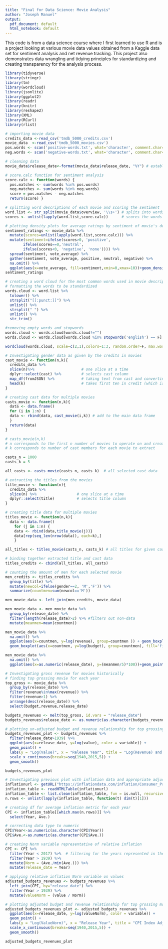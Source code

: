 ```yaml
---
title: "Final for Data Science: Movie Analysis"
author: "Joseph Manuel"
output:
  pdf_document: default
  html_notebook: default
---
```

This code is from a data science course where I first learned to use R and is a project 
looking at various movie data values obtained from a Kaggle data set for sentiment 
analysis and net revenue tracking. This project also demonstrates data wrangling and
tidying principles for standardizing and creating transparency for the analysis process.
```r
library(tidyverse)
library(stringr)
library(tm)
library(wordcloud)
library(jsonlite)
library(ggplot2)
library(readr)
library(knitr)
library(reshape2)
library(XML)
library(RCurl)
library(rlist)

# importing movie data
credits_data <-read_csv('tmdb_5000_credits.csv')
movie_data  <-read_csv('tmdb_5000_movies.csv')
pos.words <- scan('positive-words.txt', what='character', comment.char=',')
neg.words <- scan('negative-words.txt', what='character', comment.char=',')

# cleaning data
movie_data$release_date<-format(movie_data$release_date, "%Y") # establishing years on release date

# score.calc function for sentiment analysis
score.calc <- function(words) {
  pos.matches <- sum(words %in% pos.words)
  neg.matches <- sum(words %in% neg.words)
  score = pos.matches - neg.matches
  return(score) }
```

```r
# splitting word descriptions of each movie and scoring the sentiment
word.list <- str_split(movie_data$overview, '\\s+') # splits into words at the space
scores <- unlist(lapply(word.list,score.calc))      # scores the words for each description

# plotting density plots for average ratings by sentiment of movie's description 
sentiment_ratings <- movie_data %>%
  mutate(scores=unlist(lapply(word.list,score.calc))) %>%
  mutate(sentiment=ifelse(scores>0, 'positive',
        ifelse(scores==0,'neutral',
        ifelse(scores<0, 'negative', 'none')))) %>% 
  spread(sentiment, vote_average) %>%
  gather(sentiment, vote_average, positive, neutral, negative) %>%
  na.omit() %>%
  ggplot(aes(x=vote_average, fill=sentiment,xmin=0,xmax=10))+geom_density(alpha=0.2)
sentiment_ratings
```
```r
# creating a word cloud for the most common words used in movie descriptions
# formatting the words to be standardized
words.cloud <- word.list %>%
  tolower() %>% 
  strsplit("[[:punct:]]") %>%  
  unlist() %>%  
  strsplit(" ") %>% 
  unlist() %>%  
  str_trim()  

#removing empty words and stopwords
words.cloud <- words.cloud[words.cloud!=""]  
words.cloud <- words.cloud[words.cloud %in% stopwords('english') == F]

wordcloud(words.cloud, scale=c(2,1),colors=1:3, random.order=F, max.words=100, rot.per=.25)
```
```r
# Investigating gender data as given by the credits in movies
cast_movie <- function(n,k){
  credits_data %>%  
  slice(n)%>%                     # one slice at a time
  dplyr::select(cast) %>%         # selects cast column
  map_df(fromJSON) %>%            # taking text from cast and converting it to data frame
  head(k)                         # takes first ten in credit (which is ordered by prevalance)
}

# creating cast data for multiple movies
casts_movie <- function(n,k){
  data <- data.frame()
  for (i in 1:n) {
  data <- rbind(data, cast_movie(i,k)) # add to the main data frame
  }
  return(data)
}

# casts_movie(n,k)
# n corresponds to the first n number of movies to operate on and create the df from
# k corresponds to number of cast members for each movie to extract

casts_n = 1000
casts_k = 5

all_casts <- casts_movie(casts_n, casts_k)  # all selected cast data

# extracting the titles from the movies
title_movie <- function(n){
  credits_data %>%
  slice(n) %>%                  # one slice at a time
  dplyr::select(title)          # selects title column
}

# creating title data for multiple movies
titles_movie <- function(n,k){
  data <- data.frame()
    for (j in 1:n) {
    data <- rbind(data,title_movie(j))}
    data[rep(seq_len(nrow(data)), each=k),]
    }

all_titles <- titles_movie(casts_n, casts_k) # all titles for given casts picked

# binding together extracted title and cast data
titles_credits <- cbind(all_titles, all_casts)

# counting the amount of men for each selected movie
men_credits <- titles_credits %>%
  group_by(title) %>%
  mutate(newcol=ifelse(gender==2, 'M','F')) %>%
  summarize(countmen=sum(newcol=='M'))

men_movie_data <- left_join(men_credits, movie_data)

men_movie_data <- men_movie_data %>%
  group_by(release_date) %>%
  filter(length(release_date)>2) %>% #filters out non-data
  mutate(meanmen=mean(countmen))

men_movie_data %>%
  na.omit() %>%
  ggplot(aes(x=countmen, y=log(revenue), group=countmen )) + geom_boxplot(fill='dodgerblue3')+
  geom_boxplot(aes(x=countmen, y=log(budget), group=countmen), fill='firebrick4')

men_movie_data %>%
  na.omit() %>%
  ggplot(aes(x=as.numeric(release_date), y=(meanmen/5)*100))+geom_point()+xlab('Year')+ylab('Percentage Men')+ggtitle('Percentage Men Major Characters vs Year')+theme(plot.title=element_text(hjust=0.5))+geom_smooth()


```

```r
# Investigating gross revenue for movies historically
# finding top grossing movie for each year
top_gross <- movie_data %>%
  group_by(release_date) %>%
  filter(revenue%in%max(revenue)) %>%
  filter(revenue>1) %>%
  arrange(desc(release_date)) %>%
  select(budget,revenue,release_date)

budgets_revenues <- melt(top_gross, id.vars = "release_date")
budgets_revenues$release_date <- as.numeric(as.character(budgets_revenues$release_date))

# plotting un-adjusted budget and revenue relationship for top grossing movies
budgets_revenues_plot <- budgets_revenues %>%
  filter(release_date>1939) %>%
  ggplot(aes(x=release_date, y=log(value), color = variable)) +
  geom_point() + 
  labs(y = "Log(Value)", x = "Release Year", title = "Log(Revenue) and Log(Budget) by Release Year of Top Grossing Movies") +
  scale_x_continuous(breaks=seq(1940,2015,5)) + 
  geom_smooth()

budgets_revenues_plot

# Investigating previous plot with inflation data and appropriate adjustments
inflationurl <- getURL("https://inflationdata.com/inflation/Consumer_Price_Index/HistoricalCPI.aspx?reloaded=true",.opts = list(ssl.verifypeer = FALSE) )
inflation_table <- readHTMLTable(inflationurl)
inflation_table <- list.clean(inflation_table, fun = is.null, recursive = FALSE)
n.rows <- unlist(lapply(inflation_table, function(t) dim(t)[1]))

# creating df for average inflation metric for each year
CPI <- inflation_table[[which.max(n.rows)]] %>%
  select(Year, Ave.)

# correcting data type to numeric
CPI$Year<-as.numeric(as.character(CPI$Year))
CPI$Ave.<-as.numeric(as.character(CPI$Ave.))

# creating Norm variable representative of relative inflation
CPI <- CPI %>%
  filter(Year < 2017) %>%  # filtering for the years represented in the data
  filter(Year > 1939) %>%
  mutate(Norm = (Ave./min(Ave.))) %>%
  mutate(release_date = Year)

# applying relative inflation Norm variable on values
adjusted_budgets_revenues <- budgets_revenues %>%
  left_join(CPI, by="release_date") %>%
  filter(Year > 1939) %>%
  mutate(valueNorm = (value / Norm))

# plotting adjusted budget and revenue relationship for top grossing movies
adjusted_budgets_revenues_plot <- adjusted_budgets_revenues %>%
  ggplot(aes(x=release_date, y=log(valueNorm), color = variable)) +
  geom_point() + 
  labs(y = "Log(ValueNorm)", x = "Release Year", title = "CPI Index Adjusted Values by Release Year of Top Grossing Movies") +
  scale_x_continuous(breaks=seq(1940,2015,5)) + 
  geom_smooth()

adjusted_budgets_revenues_plot
```


